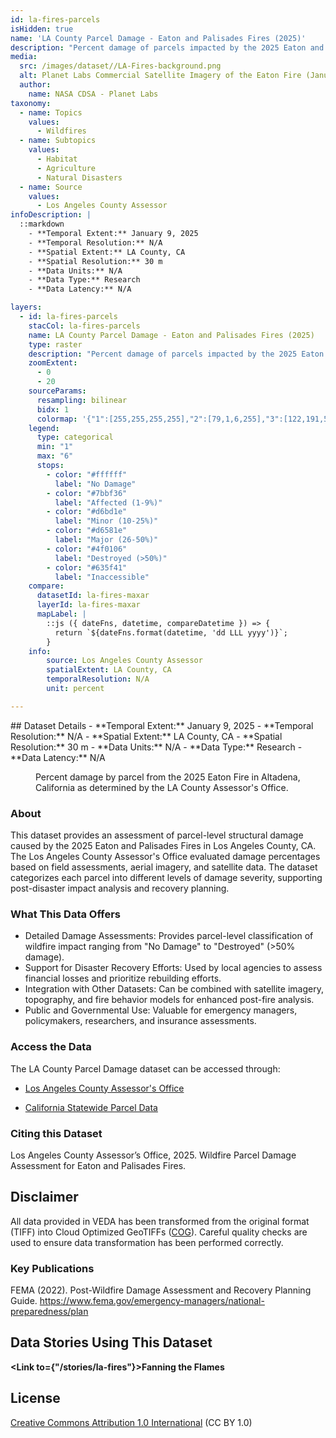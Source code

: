 ```yaml
---
id: la-fires-parcels
isHidden: true
name: 'LA County Parcel Damage - Eaton and Palisades Fires (2025)'
description: "Percent damage of parcels impacted by the 2025 Eaton and Palisades Fires, as determined by the LA County Assessor's Office."
media:
  src: /images/dataset//LA-Fires-background.png
  alt: Planet Labs Commercial Satellite Imagery of the Eaton Fire (January 9, 2025).
  author:
    name: NASA CDSA - Planet Labs
taxonomy:
  - name: Topics
    values:
      - Wildfires
  - name: Subtopics
    values:
      - Habitat
      - Agriculture
      - Natural Disasters
  - name: Source
    values:
      - Los Angeles County Assessor
infoDescription: |
  ::markdown
    - **Temporal Extent:** January 9, 2025
    - **Temporal Resolution:** N/A
    - **Spatial Extent:** LA County, CA
    - **Spatial Resolution:** 30 m
    - **Data Units:** N/A
    - **Data Type:** Research
    - **Data Latency:** N/A

layers:
  - id: la-fires-parcels
    stacCol: la-fires-parcels
    name: LA County Parcel Damage - Eaton and Palisades Fires (2025)
    type: raster
    description: "Percent damage of parcels impacted by the 2025 Eaton and Palisades Fires, as determined by the LA County Assessor's Office."
    zoomExtent:
      - 0
      - 20
    sourceParams:
      resampling: bilinear
      bidx: 1
      colormap: '{"1":[255,255,255,255],"2":[79,1,6,255],"3":[122,191,54,255],"4":[214,88,30,255],"5":[214,190,30,255],"6":[99,95,65,255]}'
    legend:
      type: categorical
      min: "1"
      max: "6"
      stops:
        - color: "#ffffff"
          label: "No Damage"
        - color: "#7bbf36"
          label: "Affected (1-9%)"
        - color: "#d6bd1e"
          label: "Minor (10-25%)" 
        - color: "#d6581e"
          label: "Major (26-50%)" 
        - color: "#4f0106"
          label: "Destroyed (>50%)"
        - color: "#635f41"
          label: "Inaccessible" 
    compare:
      datasetId: la-fires-maxar
      layerId: la-fires-maxar
      mapLabel: |
        ::js ({ dateFns, datetime, compareDatetime }) => {
          return `${dateFns.format(datetime, 'dd LLL yyyy')}`;        
        }
    info:
        source: Los Angeles County Assessor
        spatialExtent: LA County, CA
        temporalResolution: N/A
        unit: percent

---
```


<Block>
  <Prose>
  ## Dataset Details
    - **Temporal Extent:** January 9, 2025
    - **Temporal Resolution:** N/A
    - **Spatial Extent:** LA County, CA
    - **Spatial Resolution:** 30 m
    - **Data Units:** N/A
    - **Data Type:** Research
    - **Data Latency:** N/A
  </Prose>
<Figure>
  <Map
    datasetId='la-fires-parcels'
    layerId='la-fires-parcels'
    dateTime='2025-01-09'
    zoom={12.75}
    center={[-118.1341, 34.1925]}
  />
  <Caption
    attrAuthor='NASA'
    attrUrl='https://nasa.gov/'
  >
    Percent damage by parcel from the 2025 Eaton Fire in Altadena, California as determined by the LA County Assessor's Office.
  </Caption>
</Figure>
</Block>

<Block>
  <Prose>

  ### About

  This dataset provides an assessment of parcel-level structural damage caused by the 2025 Eaton and Palisades Fires in Los Angeles County, CA. The Los Angeles County Assessor's Office evaluated damage percentages based on field assessments, aerial imagery, and satellite data. The dataset categorizes each parcel into different levels of damage severity, supporting post-disaster impact analysis and recovery planning.
  
  </Prose>
</Block>

<Block>
  
  <Prose>

  ### What This Data Offers

  * Detailed Damage Assessments: Provides parcel-level classification of wildfire impact ranging from "No Damage" to "Destroyed" (>50% damage).
  * Support for Disaster Recovery Efforts: Used by local agencies to assess financial losses and prioritize rebuilding efforts.
  * Integration with Other Datasets: Can be combined with satellite imagery, topography, and fire behavior models for enhanced post-fire analysis.
  * Public and Governmental Use: Valuable for emergency managers, policymakers, researchers, and insurance assessments.
  </Prose>
</Block>

<Block>
  <Prose>
  
  ### Access the Data

  The LA County Parcel Damage dataset can be accessed through:

  * [Los Angeles County Assessor's Office](https://assessor.lacounty.gov/)

  * [California Statewide Parcel Data](https://gis.data.ca.gov/)

  </Prose>
</Block>

<Block>
  <Prose>
    
  ### Citing this Dataset

  Los Angeles County Assessor’s Office, 2025. Wildfire Parcel Damage Assessment for Eaton and Palisades Fires.

  </Prose>
</Block>

<Block>
  <Prose>
  
  ## Disclaimer

  All data provided in VEDA has been transformed from the original format (TIFF) into Cloud Optimized GeoTIFFs ([COG](https://www.cogeo.org)). Careful quality checks are used to ensure data transformation has been performed correctly.  
  
  </Prose>
</Block>

<Block>
  <Prose>

  ### Key Publications
  
  FEMA (2022). Post-Wildfire Damage Assessment and Recovery Planning Guide. https://www.fema.gov/emergency-managers/national-preparedness/plan
  
  </Prose>
</Block>

<Block>
  <Prose>
  
  ## Data Stories Using This Dataset
  
  **<Link to={"/stories/la-fires"}>Fanning the Flames</Link>**

  </Prose>
</Block>

<Block>
  <Prose>
  
  ## License
  
  [Creative Commons Attribution 1.0 International](https://creativecommons.org/publicdomain/zero/1.0/legalcode) (CC BY 1.0)

  </Prose>
</Block>

